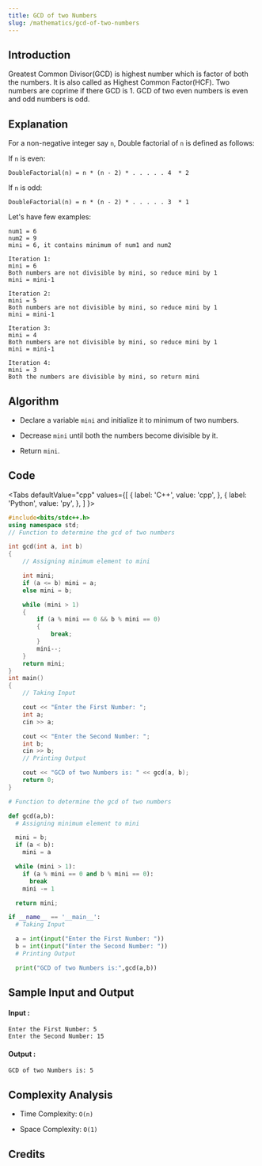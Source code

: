 ```yaml
---
title: GCD of two Numbers
slug: /mathematics/gcd-of-two-numbers
---
```


## Introduction

Greatest Common Divisor(GCD) is highest number which is factor of both the numbers. It is also called as Highest Common Factor(HCF). Two numbers are coprime if there GCD is 1. GCD of two even numbers is even and odd numbers is odd.

## Explanation 

For a non-negative integer say `n`, Double factorial of `n` is defined as follows:

If `n` is even:
```
DoubleFactorial(n) = n * (n - 2) * . . . . . 4  * 2
```

If `n` is odd:
```
DoubleFactorial(n) = n * (n - 2) * . . . . . 3  * 1
```

Let's have few examples: 

```
num1 = 6
num2 = 9
mini = 6, it contains minimum of num1 and num2

Iteration 1:
mini = 6
Both numbers are not divisible by mini, so reduce mini by 1
mini = mini-1

Iteration 2:
mini = 5
Both numbers are not divisible by mini, so reduce mini by 1
mini = mini-1

Iteration 3:
mini = 4
Both numbers are not divisible by mini, so reduce mini by 1
mini = mini-1

Iteration 4:
mini = 3
Both the numbers are divisible by mini, so return mini
```

## Algorithm

- Declare a variable `mini` and initialize it to minimum of two numbers.

- Decrease `mini` until both the numbers become divisible by it.

- Return `mini`.

## Code


<Tabs
  defaultValue="cpp"
  values={[
    { label: 'C++', value: 'cpp', },
    { label: 'Python', value: 'py', },
  ]
}>
<TabItem value="cpp">

```cpp
#include<bits/stdc++.h>
using namespace std;
// Function to determine the gcd of two numbers

int gcd(int a, int b) 
{
    // Assigning minimum element to mini

    int mini;
    if (a <= b) mini = a;
    else mini = b;

    while (mini > 1) 
    {
        if (a % mini == 0 && b % mini == 0) 
        {
            break;
        }
        mini--;
    }
    return mini;
}
int main() 
{
    // Taking Input

    cout << "Enter the First Number: ";
    int a;
    cin >> a;

    cout << "Enter the Second Number: ";
    int b;
    cin >> b;
    // Printing Output

    cout << "GCD of two Numbers is: " << gcd(a, b);
    return 0;
}
```
</TabItem>

<TabItem value="py">

```python   
# Function to determine the gcd of two numbers

def gcd(a,b):
  # Assigning minimum element to mini

  mini = b;
  if (a < b): 
    mini = a

  while (mini > 1):
    if (a % mini == 0 and b % mini == 0): 
      break    
    mini -= 1

  return mini;

if __name__ == '__main__':
  # Taking Input

  a = int(input("Enter the First Number: "))
  b = int(input("Enter the Second Number: "))
  # Printing Output

  print("GCD of two Numbers is:",gcd(a,b))
```
</TabItem>

</Tabs>

## Sample Input and Output

#### Input :

```
Enter the First Number: 5
Enter the Second Number: 15
```
#### Output :
```
GCD of two Numbers is: 5
```

## Complexity Analysis

- Time Complexity: `O(n)`

- Space Complexity: `O(1)`

## Credits